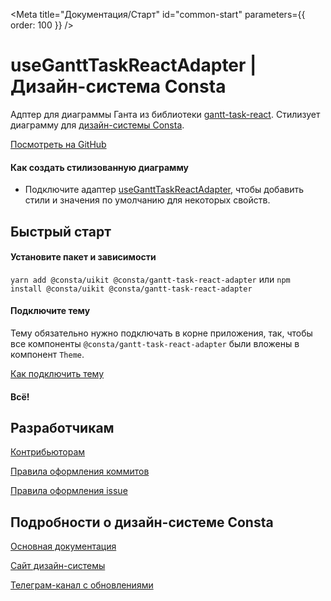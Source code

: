 
<Meta title="Документация/Старт" id="common-start" parameters={{ order: 100 }} />

# useGanttTaskReactAdapter | Дизайн-система Consta

Адптер для диаграммы Ганта из библиотеки [gantt-task-react](https://github.com/MaTeMaTuK/gantt-task-react). Стилизует диаграмму для [дизайн-системы Consta](https://consta.gazprom-neft.ru/).

[Посмотреть на GitHub](https://github.com/consta-design-system/gantt-task-react-adapter)

#### Как создать стилизованную диаграмму

- Подключите адаптер [useGanttTaskReactAdapter](?path=/docs/utils-useGanttTaskReactAdapter--playground), чтобы добавить стили и значения по умолчанию для некоторых свойств.

## Быстрый старт

#### Установите пакет и зависимости

`yarn add @consta/uikit @consta/gantt-task-react-adapter` или `npm install @consta/uikit @consta/gantt-task-react-adapter`

#### Подключите тему

Тему обязательно нужно подключать в корне приложения, так, чтобы все компоненты `@consta/gantt-task-react-adapter` были вложены в компонент `Theme`.

[Как подключить тему](http://uikit.gizeasy.ru/?path=/docs/thematization-how-to-connect-theme--page)

#### Всë!

## Разработчикам

[Контрибьюторам](http://uikit.gizeasy.ru/?path=/docs/common-develop-contributors--page)

[Правила оформления коммитов](http://uikit.gizeasy.ru/?path=/docs/common-develop-commits-style--page)

[Правила оформления issue](http://uikit.gizeasy.ru/?path=/docs/common-develop-issues--page)

## Подробности о дизайн-системе Consta

[Основная документация](http://uikit.gizeasy.ru/?path=/docs/common-about--page)

[Сайт дизайн-системы](https://consta.gazprom-neft.ru/)

[Телеграм-канал с обновлениями](https://t.me/consta_ui_releases)
